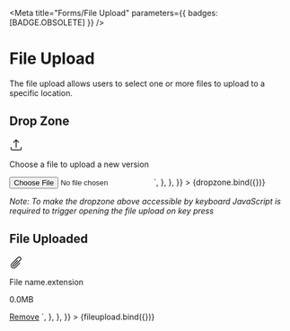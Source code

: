 
<Meta title="Forms/File Upload" parameters={{ badges: [BADGE.OBSOLETE] }} />


# File Upload

The file upload allows users to select one or more files to upload to a specific location.

## Drop Zone

<Canvas>
  <Story
    name="Drop Zone"
    argTypes={{
      linkText: {
        name: "Link Text",
      },
      text: {
        name: "Text",
      },
    }}
    args={{
      linkText: "Choose a file",
      text: "to upload a new version",
    }}
    parameters={{
      docs: {
        source: {
          code: `
<div class="made-c-file-upload">
  <label class="made-c-file-upload__label" for="file-upload-1">
			<svg width="24" height="24" viewBox="0 0 24 24" fill="none" xmlns="http://www.w3.org/2000/svg">
					<path fill-rule="evenodd" clip-rule="evenodd" d="M11.47 2.47a.75.75 0 011.06 0l4.5 4.5a.75.75 0 01-1.06 1.06l-3.22-3.22V16.5a.75.75 0 01-1.5 0V4.81L8.03 8.03a.75.75 0 01-1.06-1.06l4.5-4.5zM3 15.75a.75.75 0 01.75.75v2.25a1.5 1.5 0 001.5 1.5h13.5a1.5 1.5 0 001.5-1.5V16.5a.75.75 0 011.5 0v2.25a3 3 0 01-3 3H5.25a3 3 0 01-3-3V16.5a.75.75 0 01.75-.75z" fill="#141413" />
				</svg>
  <p class="made-c-file-upload__text">
    <span class="made-c-file-upload__link made-u-text-decoration-underline made-u-margin-right-1-x">
      Choose a file
    </span>
    to upload a new version
  </p>
  </label>
  <input
    class="made-c-file-upload__input"
    id="file-upload-1"
    name="file-upload-1"
    type="file"
  />
</div>`,
        },
      },
    }}
  >
    {dropzone.bind({})}
  </Story>
</Canvas>

_Note: To make the dropzone above accessible by keyboard JavaScript is required to trigger opening the file upload on key press_

## File Uploaded

<Canvas>
  <Story
    name="File Uploaded"
    argTypes={{
      fileName: {
        name: "File Name",
      },
      fileSize: {
        name: "File Size",
      },
      unit: {
        name: "Unit",
        control: {
          type: "radio",
          options: ["KB", "MB", "GB", "TB"],
        },
      },
      actionText: {
        name: "Action Text",
      },
    }}
    args={{
      fileName: "File name.extension",
      fileSize: "0.0",
      unit: "MB",
      actionText: "Remove",
    }}
    parameters={{
      docs: {
        source: {
          code: `
<div class="made-c-file">
  <div class="made-c-file__content">
   				<svg width="24" height="24" viewBox="0 0 24 24" fill="none" xmlns="http://www.w3.org/2000/svg">
					<path fill-rule="evenodd" clip-rule="evenodd" d="M18.97 3.659a2.25 2.25 0 00-3.182 0l-10.94 10.94-.468-.469.468.468a3.75 3.75 0 105.304 5.304l7.693-7.693a.75.75 0 011.06 1.06l-7.693 7.693a5.25 5.25 0 11-7.424-7.424l10.939-10.94.53.53-.53-.53a3.75 3.75 0 115.303 5.304L9.097 18.835l-.006.006-.009.009-.005.004A2.25 2.25 0 015.91 15.66l7.81-7.81a.75.75 0 011.061 1.06l-7.81 7.81a.75.75 0 001.054 1.068L18.97 6.84a2.25 2.25 0 000-3.182z" fill="currentColor" />
				</svg>
    <div class="made-c-file__details">
      <p class="made-c-file__name">File name.extension</p>
      <p class="made-c-file__size">0.0MB</p>
    </div>
  </div>
  <a href="">Remove</a>
</div>`,
        },
      },
    }}
  >
    {fileupload.bind({})}
  </Story>
</Canvas>
